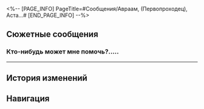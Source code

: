 <%-- [PAGE_INFO]
PageTitle=#Сообщения/Авраам, (Первопроходец), Аста...#
[END_PAGE_INFO] --%>
{{Сообщение Инфобокс
|id          = 68
|Изображение = НИП Авраам, (Первопроходец), Аста... Иконка.png
|Тип         = Группа
|Персонажи   = [[Авраам]]; [[Арлан]]; [[Аста]]; [[Вэнь Миндэ]]; [[Первопроходец]]
|Фракция     = Космическая станция «Герта»
}}

==Сюжетные сообщения==
===Кто-нибудь может мне помочь?.....===
{{Сообщения
|условие_получения = 
|текст =
:'''Авраам:''' Кто-нибудь может мне помочь?.. Это срочно. Буду ждать.
:'''Арлан:''' Что случилось? Отдел безопасности немедленно приступает к работе.
:'''Аста:''' Это что, массовая рассылка?
:'''Вэнь Миндэ:''' Этот Авраам, я уверен, снова испугался малюсенького чудовища, которое преследует его. Отряд уже много раз помогал ему. Скорее всего, опять ложная тревога.
:'''Вэнь Миндэ:''' Ой, да просто не обращайте внимания.
:'''Авраам:''' Я выполнял проект «Возрождение» в Приёмном зале и неожиданно столкнулся с непреодолимыми трудностями... Ох, если бы Альфред был рядом, он бы помог.
:{Выбор} Ничего, я не умею быть безразличн{{MC|ж=ой|м=ым}}.
::'''(Первопроходец):''' Ничего, я не умею быть безразличн{{MC|ж=ой|м=ым}}.
::'''Аста:''' (Первопроходец) - настоящее воплощение справедливости. Мне это нравится.
:{Выбор} Слезами проблему не решить...
::'''(Первопроходец):''' Слезами проблему не решить...
::'''Арлан:''' Правильно, Авраам, дерзай. Как ты собираешься защищать всех и мстить за своих друзей в таком состоянии?
:{Выбор} Откуда у меня вдруг появилось столько друзей?
::'''(Первопроходец):''' Откуда у меня вдруг столько друзей?
::'''Аста:''' Ха-ха, такие технические проблемы как список друзей для сотрудников «Герты» под моим руководством и не проблемы вовсе.
:'''Аста:''' Извини, если мои подчинённые потревожили тебя. Тех, кто собирался добавлять тебя в друзья, я уже заблокировала.
:'''Аста:''' Что касается уже отправленных запросов, то тебе решать, принимать их или нет.
}}
----

==История изменений==
{{История изменений|3.5}}

==Навигация==
{{Сообщения Навбокс}}